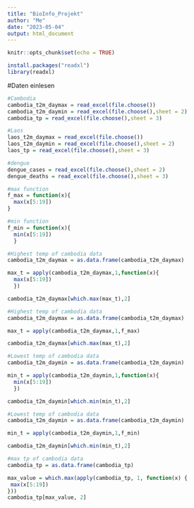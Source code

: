 ```yaml
---
title: "BioInfo_Projekt"
author: "Me"
date: "2023-05-04"
output: html_document
---
```


```r
knitr::opts_chunk$set(echo = TRUE)
```

```r
install.packages("readxl")
library(readxl)
```

#Daten einlesen
```r
#Cambodia
cambodia_t2m_daymax = read_excel(file.choose())
cambodia_t2m_daymin = read_excel(file.choose(),sheet = 2)
cambodia_tp = read_excel(file.choose(),sheet = 3)

#Laos
laos_t2m_daymax = read_excel(file.choose())
laos_t2m_daymin = read_excel(file.choose(),sheet = 2)
laos_tp = read_excel(file.choose(),sheet = 3)

#dengue
dengue_cases = read_excel(file.choose(),sheet = 2)
dengue_deaths = read_excel(file.choose(),sheet = 3)


```

```r
#max function
f_max = function(x){
  max(x[5:19])
}

#min function 
f_min = function(x){
  min(x[5:19])
  }
```

```r
#Highest temp of cambodia data
cambodia_t2m_daymax = as.data.frame(cambodia_t2m_daymax)

max_t = apply(cambodia_t2m_daymax,1,function(x){
  max(x[5:19])
  })

cambodia_t2m_daymax[which.max(max_t),2]
```
```r
#Highest temp of cambodia data
cambodia_t2m_daymax = as.data.frame(cambodia_t2m_daymax)

max_t = apply(cambodia_t2m_daymax,1,f_max)

cambodia_t2m_daymax[which.max(max_t),2]
```

```r
#Lowest temp of cambodia data
cambodia_t2m_daymin = as.data.frame(cambodia_t2m_daymin)

min_t = apply(cambodia_t2m_daymin,1,function(x){
  min(x[5:19])
  })

cambodia_t2m_daymin[which.min(min_t),2]
```
```r
#Lowest temp of cambodia data
cambodia_t2m_daymin = as.data.frame(cambodia_t2m_daymin)

min_t = apply(cambodia_t2m_daymin,1,f_min)

cambodia_t2m_daymin[which.min(min_t),2]
```

```r
#max tp of cambodia data
cambodia_tp = as.data.frame(cambodia_tp)

max_value = which.max(apply(cambodia_tp, 1, function(x) {
 max(x[5:19])
}))
cambodia_tp[max_value, 2]
```

